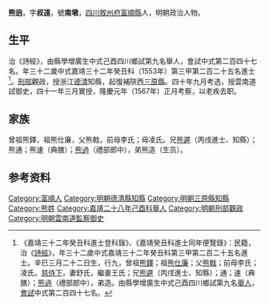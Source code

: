 {{明清人物信息框
| 姓名 = 熊逈
| 原名 =
| 圖片名稱= 
| 圖片大小 =
| 圖片說明 = 
| 最高職務 =雲南道監察御史
| 國家 = 大明 
| 爵位 =
| 籍貫 = [[四川|四川]][[敘州府|敘州府]][[富順縣|富順縣]]
| 族裔 = 
| 字號 = 
| 諡號 =
| 出生日期 = 辛巳三月二十二日
| 出生地點 = 
| 逝世日期 = 卒年不詳 
| 逝世地點 =
| 墓葬 =
| 配偶 = 娶舒氏，继娶王氏
| 親屬 = （子）惇業、惇敏、惇誼、惇謙
| 出身 =
* 嘉靖二十八年己酉科舉人
* 嘉靖三十二年癸丑科同進士出身
| 經歷 =
| 著作 = 
}}
'''熊逈'''{{BD|1522年||？年||}}，字'''叔遠'''，號'''南墩'''，[[四川|四川]][[敘州府|敘州府]][[富順縣|富順縣]]人，明朝政治人物。

==生平== 
治《詩經》，由縣學增廣生中式己酉四川鄉試第九名舉人，會試中式第二百四十七名。年三十二歲中式嘉靖三十二年癸丑科（1553年）第三甲第二百二十五名進士<ref>《嘉靖三十二年癸丑科進士登科錄》、《嘉靖癸丑科進士同年便覽錄》：民籍，治《[[詩經|詩經]]》，年三十二歲中式嘉靖三十二年癸丑科第三甲第二百二十五名進士。辛巳三月二十二日生，行九，曾祖[[熊鐸|熊鐸]]；祖[[熊仕廉|熊仕廉]]；父[[熊戟|熊戟]]；前母李氏；凌氏。[[慈侍下|慈侍下]]，妻舒氏，繼妻王氏；兄[[熊遲|熊遲]]（丙戌進士、知縣）；通；速（典膳）；[[熊過|熊過]]（禮部郎中），弟造。由縣學增廣生中式己酉四川鄉試第九名[[舉人|舉人]]，[[會試|會試]]中式第二百四十七名。</ref>。[[刑部|刑部]]觀政，授浙江[[德清|德清]]知縣，起復補陝西[[三原縣|三原縣]]。四十年九月考选，授雲南道試御史，四十一年三月實授，隆慶元年（1567年）正月考察，以老疾去职。

==家族==
曾祖熊鐸，祖熊仕廉，父熊戟，前母李氏；母凌氏。兄[[熊遲|熊遲]]（丙戌進士、知縣）；熊通；熊速（典膳）；[[熊過|熊過]]（禮部郎中），弟熊造（生员）。

== 参考资料 ==
{{reflist}}

{{嘉靖三十二年癸丑科殿试金榜}}

{{Authority control}}
{{DEFAULTSORT:Xiong熊}}
[[Category:富順人|Category:富順人]]
[[Category:明朝德清縣知縣|Category:明朝德清縣知縣]]
[[Category:明朝三原縣知縣|Category:明朝三原縣知縣]]
[[Category:熊姓|Category:熊姓]]
[[Category:嘉靖二十八年己酉科舉人|Category:嘉靖二十八年己酉科舉人]]
[[Category:明朝刑部觀政|Category:明朝刑部觀政]]
[[Category:明朝雲南道監察御史|Category:明朝雲南道監察御史]]


{{明朝人物小作品}}